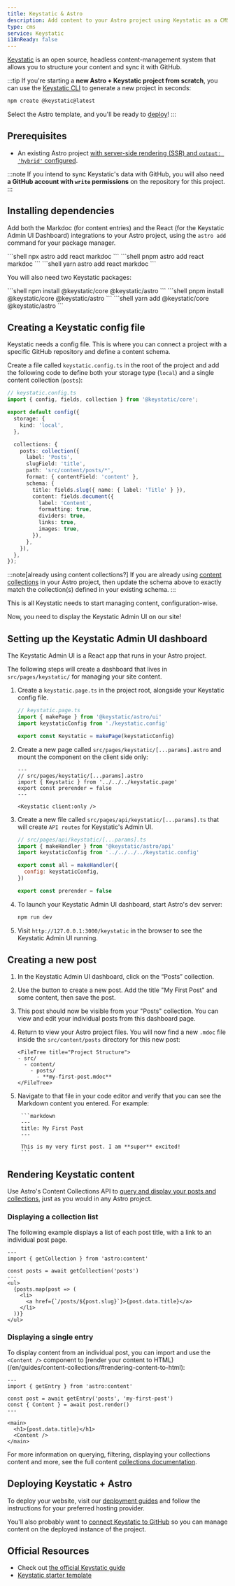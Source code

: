 ```yaml
---
title: Keystatic & Astro
description: Add content to your Astro project using Keystatic as a CMS
type: cms
service: Keystatic
i18nReady: false
---
```


[Keystatic](https://keystatic.com/) is an open source, headless content-management system that allows you to structure your content and sync it with GitHub.

:::tip
If you're starting a **new Astro + Keystatic project from scratch**, you can use the [Keystatic CLI](https://keystatic.com/docs/quick-start#keystatic-cli) to generate a new project in seconds:

```bash
npm create @keystatic@latest
```

Select the Astro template, and you'll be ready to [deploy](#deploying-keystatic--astro)!
:::

## Prerequisites

- An existing Astro project [with server-side rendering (SSR) and `output: 'hybrid'` configured](/en/guides/server-side-rendering/#enabling-ssr-in-your-project).

:::note
If you intend to sync Keystatic's data with GitHub, you will also need **a GitHub account with `write` permissions** on the repository for this project.
:::

## Installing dependencies

Add both the Markdoc (for content entries) and the React (for the Keystatic Admin UI Dashboard) integrations to your Astro project, using the `astro add` command for your package manager.

<PackageManagerTabs>
  <Fragment slot="npm">
  ```shell
  npx astro add react markdoc
  ```
  </Fragment>
  <Fragment slot="pnpm">
  ```shell
  pnpm astro add react markdoc
  ```
  </Fragment>
  <Fragment slot="yarn">
  ```shell
  yarn astro add react markdoc
  ```
  </Fragment>
</PackageManagerTabs>

You will also need two Keystatic packages:

<PackageManagerTabs>
  <Fragment slot="npm">
  ```shell
  npm install @keystatic/core @keystatic/astro
  ```
  </Fragment>
  <Fragment slot="pnpm">
  ```shell
  pnpm install @keystatic/core @keystatic/astro
  ```
  </Fragment>
  <Fragment slot="yarn">
  ```shell
  yarn add @keystatic/core @keystatic/astro
  ```
  </Fragment>
</PackageManagerTabs>

## Creating a Keystatic config file

Keystatic needs a config file. This is where you can connect a project with a specific GitHub repository and define a content schema.

Create a file called `keystatic.config.ts` in the root of the project and add the following code to define both your storage type (`local`) and a single content collection (`posts`):

```ts {8-25}
// keystatic.config.ts
import { config, fields, collection } from '@keystatic/core';

export default config({
  storage: {
    kind: 'local',
  },

  collections: {
    posts: collection({
      label: 'Posts',
      slugField: 'title',
      path: 'src/content/posts/*',
      format: { contentField: 'content' },
      schema: {
        title: fields.slug({ name: { label: 'Title' } }),
        content: fields.document({
          label: 'Content',
          formatting: true,
          dividers: true,
          links: true,
          images: true,
        }),
      },
    }),
  },
});
```

:::note[already using content collections?]
If you are already using [content collections](/en/guides/content-collections/#defining-collections) in your Astro project, then update the schema above to exactly match the collection(s) defined in your existing schema.
:::

This is all Keystatic needs to start managing content, configuration-wise.

Now, you need to display the Keystatic Admin UI on our site!

## Setting up the Keystatic Admin UI dashboard

The Keystatic Admin UI is a React app that runs in your Astro project. 

The following steps will create a dashboard that lives in `src/pages/keystatic/` for managing your site content.

1. Create a `keystatic.page.ts` in the project root, alongside your Keystatic config file.

    ```ts
    // keystatic.page.ts
    import { makePage } from '@keystatic/astro/ui'
    import keystaticConfig from './keystatic.config'
    
    export const Keystatic = makePage(keystaticConfig)
    ```

2. Create a new page called `src/pages/keystatic/[...params].astro` and mount the component on the client side only:

    ```astro
    ---
    // src/pages/keystatic/[...params].astro
    import { Keystatic } from '../../../keystatic.page'
    export const prerender = false
    ---
    
    <Keystatic client:only />
    ```

3. Create a new file called `src/pages/api/keystatic/[...params].ts` that will create `API routes` for Keystatic's Admin UI.

    ```jsx
    // src/pages/api/keystatic/[...params].ts
    import { makeHandler } from '@keystatic/astro/api'
    import keystaticConfig from '../../../../keystatic.config'
    
    export const all = makeHandler({
      config: keystaticConfig,
    })
    
    export const prerender = false
    ```

4. To launch your Keystatic Admin UI dashboard, start Astro's dev server:

    ```bash
    npm run dev
    ```

5. Visit `http://127.0.0.1:3000/keystatic` in the browser to see the Keystatic Admin UI running.

## Creating a new post

1. In the Keystatic Admin UI dashboard, click on the “Posts” collection.

 2. Use the button to create a new post. Add the title "My First Post" and some content, then save the post.
 
 3. This post should now be visible from your "Posts" collection. You can view and edit your individual posts from this dashboard page.
 
 4. Return to view your Astro project files. You will now find a new `.mdoc` file inside the `src/content/posts` directory for this new post:

		<FileTree title="Project Structure">
		- src/
		  - content/
		    - posts/
		      - **my-first-post.mdoc**
		</FileTree>

5. Navigate to that file in your code editor and verify that you can see the Markdown content you entered. For example: 

		```markdown
		---
		title: My First Post
		---
		
		This is my very first post. I am **super** excited!
		```

## Rendering Keystatic content

Use Astro's Content Collections API to [query and display your posts and collections](en/guides/content-collections/#querying-collections), just as you would in any Astro project.

### Displaying a collection list

The following example displays a list of each post title, with a link to an individual post page.

```tsx {4}
---
import { getCollection } from 'astro:content'

const posts = await getCollection('posts')
---
<ul>
  {posts.map(post => (
    <li>
      <a href={`/posts/${post.slug}`}>{post.data.title}</a>
    </li>
  ))}
</ul>
```

### Displaying a single entry

To display content from an individual post, you can import and use the `<Content />` component to [render your content to HTML)(/en/guides/content-collections/#rendering-content-to-html):

```tsx {4-5}
---
import { getEntry } from 'astro:content'

const post = await getEntry('posts', 'my-first-post')
const { Content } = await post.render()
---

<main>
  <h1>{post.data.title}</h1>
  <Content />
</main>

```

For more information on querying, filtering, displaying your collections content and more, see the full content [collections documentation](/en/guides/content-collections/).
## Deploying Keystatic + Astro

To deploy your website, visit our [deployment guides](/en/guides/deploy/) and follow the instructions for your preferred hosting provider.

You'll also probably want to [connect Keystatic to GitHub](https://keystatic.com/docs/connect-to-github) so you can manage content on the deployed instance of the project.

## Official Resources

- Check out [the official Keystatic guide](https://keystatic.com/docs/installation-astro)
- [Keystatic starter template](https://github.com/Thinkmill/keystatic/tree/main/templates/astro)
